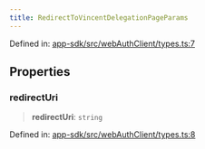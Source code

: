 ```yaml
---
title: RedirectToVincentDelegationPageParams
---
```


Defined in: [app-sdk/src/webAuthClient/types.ts:7](https://github.com/LIT-Protocol/Vincent/blob/5462864f5b471985671134e594d93faefcbfeb7e/packages/libs/app-sdk/src/webAuthClient/types.ts#L7)

## Properties

### redirectUri

> **redirectUri**: `string`

Defined in: [app-sdk/src/webAuthClient/types.ts:8](https://github.com/LIT-Protocol/Vincent/blob/5462864f5b471985671134e594d93faefcbfeb7e/packages/libs/app-sdk/src/webAuthClient/types.ts#L8)
